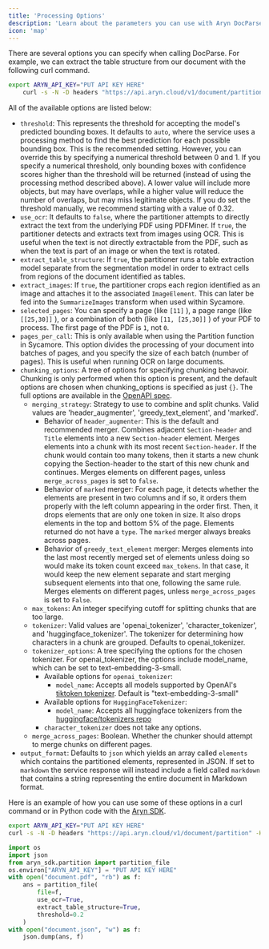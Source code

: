 ```yaml
---
title: 'Processing Options'
description: 'Learn about the parameters you can use with Aryn DocParse'
icon: 'map'
---
```


There are several options you can specify when calling DocParse. For example, we can extract the table structure from our document with the following curl command.

```bash
export ARYN_API_KEY="PUT API KEY HERE"
    curl -s -N -D headers "https://api.aryn.cloud/v1/document/partition" -H "Authorization: Bearer $ARYN_API_KEY" -F "file=@document.pdf" -F 'options={"extract_table_structure": true}' | tee document.json
```

All of the available options are listed below:

* `threshold`: This represents the threshold for accepting the model's predicted bounding boxes. It defaults to `auto`, where the service uses a processing method to find the best prediction for each possible bounding box. This is the recommended setting. However, you can override this by specifying a numerical threshold between 0 and 1. If you specify a numerical threshold, only bounding boxes with confidence scores higher than the threshold will be returned (instead of using the processing method described above). A lower value will include more objects, but may have overlaps, while a higher value will reduce the number of overlaps, but may miss legitimate objects. If you do set the threshold manually, we recommend starting with a value of 0.32.
* `use_ocr`: It defaults to `false`, where the partitioner attempts to directly extract the text from the underlying PDF using PDFMiner.  If `true`, the partitioner detects and extracts text from images using OCR. This is useful when the text is not directly extractable from the PDF, such as when the text is part of an image or when the text is rotated.
* `extract_table_structure`: If `true`, the partitioner runs a table extraction model separate from the segmentation model in order to extract cells from regions of the document identified as tables.
* `extract_images`: If `true`, the partitioner crops each region identified as an image and attaches it to the associated `ImageElement`. This can later be fed into the `SummarizeImages` transform when used within Sycamore.
* `selected_pages`: You can specify a page (like `[11]` ), a page range (like `[[25,30]]` ), or a combination of both (like ``[11, [25,30]]`` ) of your PDF to process. The first page of the PDF is `1`, not `0`.
* `pages_per_call`: This is only available when using the Partition function in Sycamore. This option divides the processing of your document into batches of pages, and you specify the size of each batch (number of pages). This is useful when running OCR on large documents. 
* `chunking_options`: A tree of options for specifying chunking behavoir. Chunking is only performed when this option is present, and the default options are chosen when chunking_options is specified as just `{}`. The full options are available in the [OpenAPI spec](../api-reference/endpoint/partition).
    * `merging_strategy`: Strategy to use to combine and split chunks. Valid values are 'header_augmenter', 'greedy_text_element', and 'marked'.
        * Behavior of `header_augmenter`:
        This is the default and recommended merger.
        Combines adjacent `Section-header` and `Title` elements into a new `Section-header` element. Merges elements into a chunk with its most recent `Section-header`. If the chunk would contain too many tokens, then it starts a new chunk copying the Section-header to the start of this new chunk and continues. Merges elements on different pages, unless `merge_across_pages` is set to `false`.
        * Behavior of `marked` merger:
        For each page, it detects whether the elements are present in two columns and if so, it orders them properly with the left column appearing in the order first. Then, it drops elements that are only one token in size. It also drops elements in the top and bottom 5% of the page. Elements returned do not have a `type`. The `marked` merger always breaks across pages.
        * Behavior of `greedy_text_element` merger:
        Merges elements into the last most recently merged set of elements unless doing so would make its token count exceed `max_tokens`. In that case, it would keep the new element separate and start merging subsequent elements into that one, following the same rule. Merges elements on different pages, unless `merge_across_pages` is set to `False`.
    * `max_tokens`: An integer specifying cutoff for splitting chunks that are too large.
    * `tokenizer`: Valid values are 'openai_tokenizer', 'character_tokenizer', and 'huggingface_tokenizer'. The tokenizer for determining how characters in a chunk are grouped. Defaults to openai_tokenizer.
    * `tokenizer_options`: A tree specifying the options for the chosen tokenizer. For openai_tokenizer, the options include model_name, which can be set to text-embedding-3-small.
        * Available options for `openai_tokenizer`:
            * `model_name`: Accepts all models supported by OpenAI's [tiktoken tokenizer](https://github.com/openai/tiktoken). Default is "text-embedding-3-small"
        * Available options for `HuggingFaceTokenizer`:
            * `model_name`: Accepts all huggingface tokenizers from the [huggingface/tokenizers repo](https://github.com/huggingface/tokenizers)
        * `character_tokenizer` does not take any options.
    * `merge_across_pages`: Boolean. Whether the chunker should attempt to merge chunks on different pages.
* `output_format`:  Defaults to `json` which yields an array called `elements` which contains the partitioned elements, represented in JSON.  If set to `markdown` the service response will instead include a field called `markdown` that contains a string representing the entire document in Markdown format.

Here is an example of how you can use some of these options in a curl command or in Python code with the [Aryn SDK](./aryn_sdk).

<CodeGroup>

```bash curl
export ARYN_API_KEY="PUT API KEY HERE"
curl -s -N -D headers "https://api.aryn.cloud/v1/document/partition" -H "Authorization: Bearer $ARYN_API_KEY" -F "file=@document.pdf" -F 'options={"use_ocr": true, "extract_table_structure": true, "threshold": 0.2}' | tee document.json
```

```python aryn_sdk.py
import os
import json
from aryn_sdk.partition import partition_file
os.environ["ARYN_API_KEY"] = "PUT API KEY HERE"
with open("document.pdf", "rb") as f:
    ans = partition_file(
        file=f,
        use_ocr=True,
        extract_table_structure=True,
        threshold=0.2
    )
with open("document.json", "w") as f:
    json.dump(ans, f)
```
</CodeGroup>

